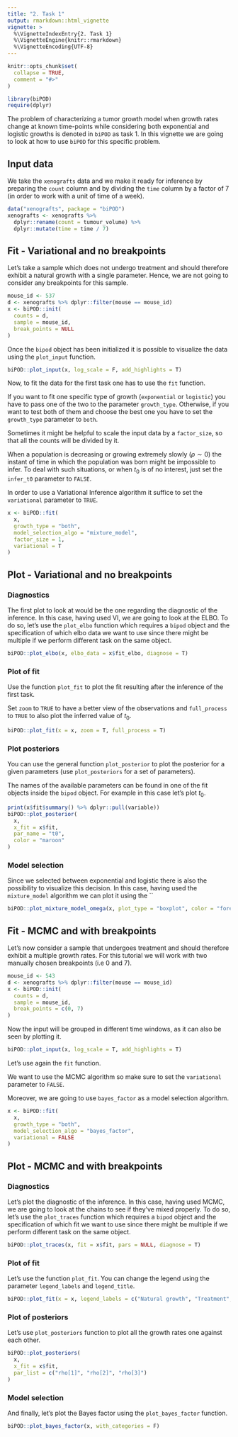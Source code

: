 ```yaml
---
title: "2. Task 1"
output: rmarkdown::html_vignette
vignette: >
  %\VignetteIndexEntry{2. Task 1}
  %\VignetteEngine{knitr::rmarkdown}
  %\VignetteEncoding{UTF-8}
---
```


```r
knitr::opts_chunk$set(
  collapse = TRUE,
  comment = "#>"
)
```

```r
library(biPOD)
require(dplyr)
```

The problem of characterizing a tumor growth model when growth rates change at known time-points while considering both exponential and logistic growths is denoted in `biPOD` as task 1. In this vignette we are going to look at how to use `biPOD` for this specific problem.

## Input data

We take the `xenografts` data and we make it ready for inference by preparing the `count` column and by dividing the `time` column by a factor of 7 (in order to work with a unit of time of a week).

```r
data("xenografts", package = "biPOD")
xenografts <- xenografts %>%
  dplyr::rename(count = tumour_volume) %>%
  dplyr::mutate(time = time / 7)
```

## Fit - Variational and no breakpoints

Let's take a sample which does not undergo treatment and should therefore exhibit a natural growth with a single parameter.
Hence, we are not going to consider any breakpoints for this sample.

```r
mouse_id <- 537
d <- xenografts %>% dplyr::filter(mouse == mouse_id)
x <- biPOD::init(
  counts = d,
  sample = mouse_id,
  break_points = NULL
)
```

Once the `bipod` object has been initialized it is possible to visualize the data using the `plot_input` function.

```r
biPOD::plot_input(x, log_scale = F, add_highlights = T)
```

Now, to fit the data for the first task one has to use the `fit` function. 

If you want to fit one specific type of growth (`exponential` or `logistic`) you have to pass one of the two to the parameter `growth_type`. Otherwise, if you want to test both of them and choose the best one you have to set the `growth_type` parameter to `both`.

Sometimes it might be helpful to scale the input data by a `factor_size`, so that all the counts will be divided by it.

When a population is decreasing or growing extremely slowly ($\rho \sim 0$) the instant of time in which the population was born might be impossible to infer. To deal with such situations, or when $t_0$ is of no interest, just set the `infer_t0` parameter to `FALSE`. 

In order to use a Variational Inference algorithm it suffice to set the `variational` parameter to `TRUE`.


```r
x <- biPOD::fit(
  x,
  growth_type = "both",
  model_selection_algo = "mixture_model",
  factor_size = 1,
  variational = T
)
```
## Plot - Variational and no breakpoints

### Diagnostics

The first plot to look at would be the one regarding the diagnostic of the inference. In this case, having used VI, we are going to look at the ELBO.
To do so, let's use the `plot_elbo` function which requires a `bipod` object and the specification of which elbo data we want to use since there might be multiple if we perform different task on the same object.

```r
biPOD::plot_elbo(x, elbo_data = x$fit_elbo, diagnose = T)
```

### Plot of fit

Use the function `plot_fit` to plot the fit resulting after the inference of the first task.

Set `zoom` to `TRUE` to have a better view of the observations and `full_process` to `TRUE` to also plot the inferred value of $t_0$.

```r
biPOD::plot_fit(x = x, zoom = T, full_process = T)
```

### Plot posteriors

You can use the general function `plot_posterior` to plot the posterior for a given parameters (use `plot_posteriors` for a set of parameters).

The names of the available parameters can be found in one of the fit objects inside the `bipod` object.
For example in this case let's plot $t_0$.

```r
print(x$fit$summary() %>% dplyr::pull(variable))
biPOD::plot_posterior(
  x,
  x_fit = x$fit,
  par_name = "t0",
  color = "maroon"
)
```

### Model selection

Since we selected between exponential and logistic there is also the possibility to visualize this decision. In this case, having used the `mixture_model` algorithm we can plot it using the ``

```r
biPOD::plot_mixture_model_omega(x, plot_type = "boxplot", color = "forestgreen")
```

## Fit - MCMC and with breakpoints

Let's now consider a sample that undergoes treatment and should therefore exhibit a multiple growth rates. For this tutorial we will work with two manually chosen breakpoints (i.e 0 and 7).

```r
mouse_id <- 543
d <- xenografts %>% dplyr::filter(mouse == mouse_id)
x <- biPOD::init(
  counts = d,
  sample = mouse_id,
  break_points = c(0, 7)
)
```

Now the input will be grouped in different time windows, as it can also be seen by plotting it.

```r
biPOD::plot_input(x, log_scale = T, add_highlights = T)
```

Let's use again the `fit` function. 

We want to use the MCMC algorithm so make sure to set the `variational` parameter to `FALSE`.

Moreover, we are going to use `bayes_factor` as a model selection algorithm.

```r
x <- biPOD::fit(
  x,
  growth_type = "both",
  model_selection_algo = "bayes_factor",
  variational = FALSE
)
```

## Plot - MCMC and with breakpoints

### Diagnostics

Let's plot the diagnostic of the inference. In this case, having used MCMC, we are going to look at the chains to see if they've mixed properly.
To do so, let's use the `plot_traces` function which requires a `bipod` object and the specification of which fit we want to use since there might be multiple if we perform different task on the same object.

```r
biPOD::plot_traces(x, fit = x$fit, pars = NULL, diagnose = T)
```

### Plot of fit

Let's use the function `plot_fit`.
You can change the legend using the parameter `legend_labels` and `legend_title`.

```r
biPOD::plot_fit(x = x, legend_labels = c("Natural growth", "Treatment", "Relapse"), legend_title = "Phase")
```

### Plot of posteriors

Let's use `plot_posteriors` function to plot all the growth rates one against each other.

```r
biPOD::plot_posteriors(
  x,
  x_fit = x$fit,
  par_list = c("rho[1]", "rho[2]", "rho[3]")
)
```

### Model selection

And finally, let's plot the Bayes factor using the `plot_bayes_factor` function.

```r
biPOD::plot_bayes_factor(x, with_categories = F)
```

